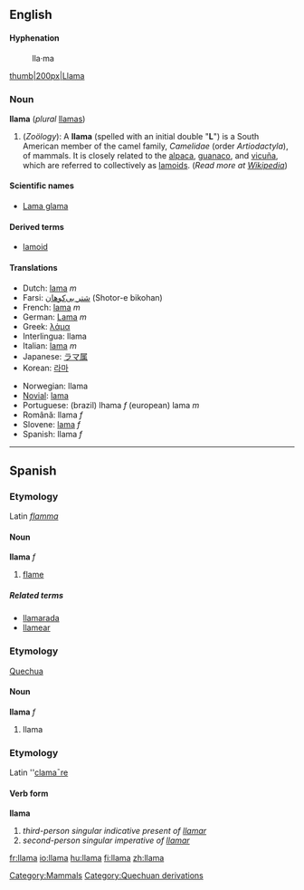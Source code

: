 ==English==

====Hyphenation====
:lla&middot;ma

[[image:lama.jpg|thumb|200px|Llama]]

===Noun===
'''llama''' (''plural'' [[llamas]])

# (''Zoölogy''): A '''llama''' (spelled with an initial double "'''L'''") is a South American member of the camel family, ''Camelidae'' (order ''Artiodactyla''),  of mammals. It is closely related to the [[alpaca]], [[guanaco]], and [[vicuña]], which are referred to collectively as [[lamoid|lamoids]]. (''Read more at [[w:llama|Wikipedia]]'')

====Scientific names====
*[[Lama glama]]

====Derived terms====
*[[lamoid]]

====Translations====
{{top}}
*Dutch: [[lama]] ''m''
*Farsi: [[شتر بی‌كوهان]] (Shotor-e bikohan)
*French: [[lama]] ''m''
*German: [[Lama]] ''m''
*Greek: [[λάμα]]
*Interlingua: llama
*Italian: [[lama]] ''m''
*Japanese: [[ラマ属]]
*Korean: [[라마]]
{{mid}}
*Norwegian: llama
*[[Novial]]: [[lama]]
*Portuguese: (brazil) lhama ''f'' (european) lama ''m''
*Română: llama ''f''
*Slovene: [[lama]] ''f''
*Spanish: llama ''f''
{{bottom}}

[[Category:Mammals]]

----

==Spanish==
===Etymology===
Latin ''[[flamma]]''

====Noun====
'''llama''' ''f''

# [[flame]]

=====Related terms=====
*[[llamarada]]
*[[llamear]]

===Etymology===
[[Quechua]]

====Noun====
'''llama''' ''f''

# llama

===Etymology===
Latin ''[[clamare|clama¯re]]

====Verb form====
'''llama'''

# ''third-person singular indicative present of [[llamar]]''
# ''second-person singular imperative of [[llamar]]''

[[Category:Quechuan derivations]]

[[fr:llama]]
[[io:llama]]
[[hu:llama]]
[[fi:llama]]
[[zh:llama]]
